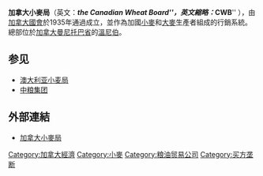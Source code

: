 '''加拿大小麥局'''（英文：'''''the Canadian Wheat Board'''''，英文縮略：'''''CWB''''' ），由[[加拿大國會|加拿大國會]]於1935年通過成立，並作為加國[[小麥|小麥]]和[[大麥|大麥]]生產者組成的行銷系統。總部位於[[加拿大|加拿大]][[曼尼托巴省|曼尼托巴省]]的[[溫尼伯|溫尼伯]]。

==参见==
* [[澳大利亚小麦局|澳大利亚小麦局]]
* [[中粮集团|中粮集团]]

==外部連結==
* [http://www.cwb.ca 加拿大小麥局]{{Wayback|url=http://www.cwb.ca/ |date=20200809110913 }}
{{小麦}}
[[Category:加拿大經濟|Category:加拿大經濟]]
[[Category:小麥|Category:小麥]]
[[Category:粮油贸易公司|Category:粮油贸易公司]]
[[Category:买方垄断|Category:买方垄断]]